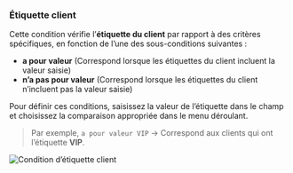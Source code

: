 ### Étiquette client

Cette condition vérifie l’**étiquette du client** par rapport à des critères spécifiques, en fonction de l’une des sous-conditions suivantes :

- **a pour valeur** (Correspond lorsque les étiquettes du client incluent la valeur saisie)
- **n’a pas pour valeur** (Correspond lorsque les étiquettes du client n’incluent pas la valeur saisie)

Pour définir ces conditions, saisissez la valeur de l’étiquette dans le champ et choisissez la comparaison appropriée dans le menu déroulant.

> Par exemple, `a pour valeur VIP` → Correspond aux clients qui ont l’étiquette **VIP**.

<img
  src="/images/essentials/condition-sets/customer-tag-has-value-of.webp"
  alt="Condition d’étiquette client"
/>
